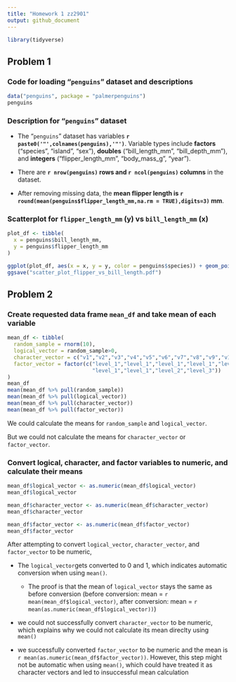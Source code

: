 ```yaml
---
title: "Homework 1 zz2901"
output: github_document
---
```


```r
library(tidyverse)
```

## Problem 1

### Code for loading "`penguins`" dataset and descriptions 

```r
data("penguins", package = "palmerpenguins")
penguins
```

### Description for "`penguins`" dataset

* The "`penguins`" dataset has variables **`r paste0('"',colnames(penguins),'"')`**. Variable types include **factors** ("species", "island", "sex"), **doubles** ("bill_length_mm", "bill_depth_mm"), and **integers** ("flipper_length_mm", "body_mass_g", "year").  

* There are **`r nrow(penguins)` rows and `r ncol(penguins)` columns** in the dataset.

* After removing missing data, the **mean flipper length is `r round(mean(penguins$flipper_length_mm,na.rm = TRUE),digits=3)` mm**.

### Scatterplot for `flipper_length_mm` (y) vs `bill_length_mm` (x)
```r
plot_df <- tibble(
  x = penguins$bill_length_mm,
  y = penguins$flipper_length_mm
)

ggplot(plot_df, aes(x = x, y = y, color = penguins$species)) + geom_point()
ggsave("scatter_plot_flipper_vs_bill_length.pdf")
```

## Problem 2

### Create requested data frame `mean_df` and take mean of each variable

```r
mean_df <- tibble(
  random_sample = rnorm(10),
  logical_vector = random_sample>0,
  character_vector = c("v1","v2","v3","v4","v5","v6","v7","v8","v9","v10"),
  factor_vector = factor(c("level_1","level_1","level_1","level_1","level_1","level_1",
                           "level_1","level_1","level_2","level_3"))
)
mean_df
mean(mean_df %>% pull(random_sample))
mean(mean_df %>% pull(logical_vector))
mean(mean_df %>% pull(character_vector))
mean(mean_df %>% pull(factor_vector))
```

We could calculate the means for `random_sample` and `logical_vector`. 

But we could not calculate the means for `character_vector` or `factor_vector`.

### Convert logical, character, and factor variables to numeric, and calculate their means
```r
mean_df$logical_vector <- as.numeric(mean_df$logical_vector)
mean_df$logical_vector 

mean_df$character_vector <- as.numeric(mean_df$character_vector)
mean_df$character_vector

mean_df$factor_vector <- as.numeric(mean_df$factor_vector)
mean_df$factor_vector
```

After attempting to convert `logical_vector`, `character_vector`, and `factor_vector` to be numeric,

* The `logical_vector`gets converted to 0 and 1, which indicates automatic conversion when using `mean()`. 

  * The proof is that the mean of `logical_vector` stays the same as before conversion (before conversion: mean = ``r mean(mean_df$logical_vector)``, after conversion: mean = ``r mean(as.numeric(mean_df$logical_vector))``)

* we could not successfully convert `character_vector` to be numeric, which explains why we could not calculate its mean direclty using `mean()`

* we successfully converted `factor_vector` to be numeric and the mean is ``r mean(as.numeric(mean_df$factor_vector))``. However, this step might not be automatic when using `mean()`, which could have treated it as character vectors and led to insuccessful mean calculation
